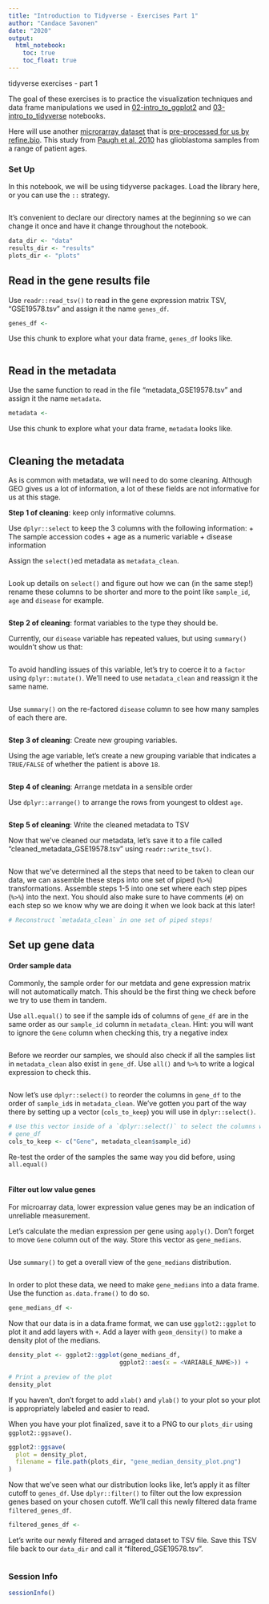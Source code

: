 ```yaml
---
title: "Introduction to Tidyverse - Exercises Part 1"
author: "Candace Savonen"
date: "2020"
output:
  html_notebook:
    toc: true
    toc_float: true
---
```


tidyverse exercises - part 1

The goal of these exercises is to practice the visualization techniques and 
data frame manipulations we used in [02-intro_to_ggplot2](./01-intro_to_ggplot2.Rmd) 
and [03-intro_to_tidyverse](./01-intro_to_tidyverse.Rmd) notebooks. 

Here will use another [microrarray dataset](https://www.refine.bio/experiments/GSE19578/integrated-molecular-genetic-profiling-of-pediatric-high-grade-gliomas-reveals-key-differences-with-adult-disease) that is [pre-processed for us by refine.bio](http://docs.refine.bio/en/latest/main_text.html#processing-information).
This study from [Paugh et al, 2010](https://www.ncbi.nlm.nih.gov/pmc/articles/PMC2903336/) has glioblastoma samples from a range of patient ages. 

### Set Up 

In this notebook, we will be using tidyverse packages. 
Load the library here, or you can use the `::` strategy.

```r

```

It's convenient to declare our directory names at the beginning so we can change
it once and have it change throughout the notebook. 

```r
data_dir <- "data"
results_dir <- "results"
plots_dir <- "plots"
```

## Read in the gene results file

Use `readr::read_tsv()` to read in the gene expression matrix TSV, "GSE19578.tsv" 
and assign it the name `genes_df`. 

```r
genes_df <- 
```

Use this chunk to explore what your data frame, `genes_df` looks like. 

```r

```

## Read in the metadata

Use the same function to read in the file "metadata_GSE19578.tsv" and assign 
it the name `metadata`. 

```r
metadata <- 
```

Use this chunk to explore what your data frame, `metadata` looks like. 

```r

```

## Cleaning the metadata

As is common with metadata, we will need to do some cleaning. 
Although GEO gives us a lot of information, a lot of these fields are not informative for us at this stage. 

**Step 1 of cleaning**: keep only informative columns. 

Use `dplyr::select` to keep the 3 columns with the following information: 
+ The sample accession codes
+ age as a numeric variable
+ disease information

Assign the `select()`ed metadata as `metadata_clean`. 

```r

```

Look up details on `select()` and figure out how we can (in the same step!) 
rename these columns to be shorter and more to the point like `sample_id`, 
`age` and `disease` for example. 

```r

```

**Step 2 of cleaning**: format variables to the type they should be.

Currently, our `disease` variable has repeated values, but using `summary()` 
wouldn't show us that: 

```r

```

To avoid handling issues of this variable, let's try to coerce it to a `factor`
using `dplyr::mutate()`. 
We'll need to use `metadata_clean` and reassign it the same name. 

```r

```

Use `summary()` on the re-factored `disease` column to see how many samples of each
there are. 

```r

```

**Step 3 of cleaning**: Create new grouping variables. 

Using the age variable, let's create a new grouping variable that indicates a 
`TRUE/FALSE` of whether the patient is above `18`. 

```r

```

**Step 4 of cleaning**: Arrange metdata in a sensible order

Use `dplyr::arrange()` to arrange the rows from youngest to oldest `age`. 

```r

```

**Step 5 of cleaning**: Write the cleaned metadata to TSV

Now that we've cleaned our metadata, let's save it to a file called "cleaned_metadata_GSE19578.tsv" using `readr::write_tsv()`.

```r

```

Now that we've determined all the steps that need to be taken to clean our data, 
we can assemble these steps into one set of piped (`%>%`) transformations. 
Assemble steps 1-5 into one set where each step pipes (`%>%`) into the next. 
You should also make sure to have comments (`#`) on each step so we know why we
are doing it when we look back at this later!

```r
# Reconstruct `metadata_clean` in one set of piped steps!
```

## Set up gene data

#### Order sample data

Commonly, the sample order for our metdata and gene expression matrix will not 
automatically match. 
This should be the first thing we check before we try to use them in tandem. 

Use `all.equal()` to see if the sample ids of columns of `gene_df` are in the 
same order as our `sample_id` column in `metadata_clean`. 
Hint: you will want to ignore the `Gene` column when checking this, try a negative 
index

```r

```

Before we reorder our samples, we should also check if all the samples list in 
`metadata_clean` also exist in `gene_df`. 
Use `all()` and `%>%` to write a logical expression to check this.

```r

```

Now let's use `dplyr::select()` to reorder the columns in `gene_df` to the order 
of `sample_id`s in `metadata_clean`. 
We've gotten you part of the way there by setting up a vector (`cols_to_keep`) you will use in 
`dplyr::select()`.

```r
# Use this vector inside of a `dplyr::select()` to select the columns we want from
# gene_df 
cols_to_keep <- c("Gene", metadata_clean$sample_id)


```

Re-test the order of the samples the same way you did before, using `all.equal()`

```r

```

#### Filter out low value genes

For microarray data, lower expression value genes may be an indication of 
unreliable measurement.

Let's calculate the median expression per gene using `apply()`. 
Don't forget to move `Gene` column out of the way. 
Store this vector as `gene_medians`. 

```r

```

Use `summary()` to get a overall view of the `gene_medians` distribution. 

```r

```

In order to plot these data, we need to make `gene_medians` into a data frame. 
Use the function `as.data.frame()` to do so.

```r
gene_medians_df <- 
```

Now that our data is in a data.frame format, we can use `ggplot2::ggplot` to 
plot it and add layers with `+`.
Add a layer with `geom_density()` to make a density plot of the medians. 

```r
density_plot <- ggplot2::ggplot(gene_medians_df, 
                               ggplot2::aes(x = <VARIABLE_NAME>)) + 

# Print a preview of the plot
density_plot
```

If you haven't, don't forget to add `xlab()` and `ylab()` to your plot so your 
plot is appropriately labeled and easier to read. 

When you have your plot finalized, save it to a PNG to our `plots_dir` using 
`ggplot2::ggsave()`.

```r
ggplot2::ggsave(
  plot = density_plot,
  filename = file.path(plots_dir, "gene_median_density_plot.png")
)
```

Now that we've seen what our distribution looks like, let's apply it as filter
cutoff to `genes_df`. 
Use `dplyr::filter()` to filter out the low expression genes based on your chosen 
cutoff. 
We'll call this newly filtered data frame `filtered_genes_df`. 

```r
filtered_genes_df <- 
```

Let's write our newly filtered and arraged dataset to TSV file. 
Save this TSV file back to our `data_dir` and call it "filtered_GSE19578.tsv".

```r

```

### Session Info

```r
sessionInfo()
```

